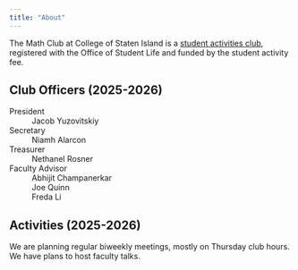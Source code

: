 ```yaml
---
title: "About"
---
```


The Math Club at College of Staten Island is a [student activities club](https://www.csi.cuny.edu/campus-life/student-involvement/clubs-organizations/start-club), registered with the Office of Student Life and funded by the student activity fee.


## Club Officers (2025-2026)

President
: Jacob Yuzovitskiy

Secretary
: Niamh Alarcon

Treasurer
: Nethanel Rosner

Faculty Advisor
: Abhijit Champanerkar
: Joe Quinn
: Freda Li

## Activities (2025-2026)

We are planning regular biweekly meetings, mostly on Thursday club hours. We have plans to host faculty talks.

